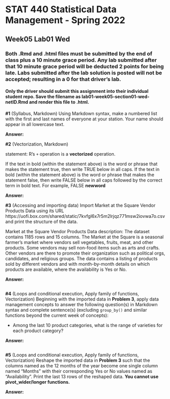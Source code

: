# STAT 440 Statistical Data Management - Spring 2022
## Week05 Lab01 Wed
### Both .Rmd and .html files must be submitted by the end of class plus a 10 minute grace period. Any lab submitted after that 10 minute grace period will be deducted 2 points for being late. Labs submitted after the lab solution is posted will not be accepted; resulting in a 0 for that driver's lab.
#### Only the driver should submit this assignment into their individual student repo. Save the filename as lab01-week05-section01-wed-netID.Rmd and render this file to .html. 


**#1** (Syllabus, Markdown) Using Markdown syntax, make a numbered list with the first and last names of everyone at your station. Your name should appear in all lowercase text.

**Answer:** 

**#2** (Vectorization, Markdown)

statement: R's `+` operation is a **vectorized** operation. 

If the text in bold (within the statement above) is the word or phrase that makes the statement true, then write TRUE below in all caps. If the text in bold (within the statement above) is the word or phrase that makes the statement false, then write FALSE below in all caps followed by the correct term in bold text. For example, FALSE **newword** 

**Answer:** 

**#3** (Accessing and importing data) Import Market at the Square Vendor Products Data using its URL https://uofi.box.com/shared/static/7kvfgl6x7r5m2lrjqz771msw2iovwa7o.csv and print the structure of the data.

Market at the Square Vendor Products Data description: The dataset contains 1185 rows and 15 columns. The Market at the Square is a seasonal farmer's market where vendors sell vegetables, fruits, meat, and other products. Some vendors may sell non-food items such as arts and crafts. Other vendors are there to promote their organization such as political orgs, candidates, and religious groups. The data contains a listing of products sold by different vendors and with month-by-month details on which products are available, where the availability is Yes or No.

**Answer:**

```{r}

```

**#4** (Loops and conditional execution, Apply family of functions, Vectorization) Beginning with the imported data in **Problem 3**, apply data management concepts to answer the following question(s) in Markdown syntax and complete sentence(s) (excluding `group_by()` and similar functions beyond the current week of concepts):

- Among the last 10 product categories, what is the range of varieties for each product category?

**Answer:** 

```{r}

```

**#5** (Loops and conditional execution, Apply family of functions, Vectorization) Reshape the imported data in **Problem 3** such that the columns named as the 12 months of the year become one single column named "Months" with their corresponding Yes or No values named as "Availability". Print the last 13 rows of the reshaped data. **You cannot use pivot_wider/longer functions.**

**Answer:**

```{r}

```
